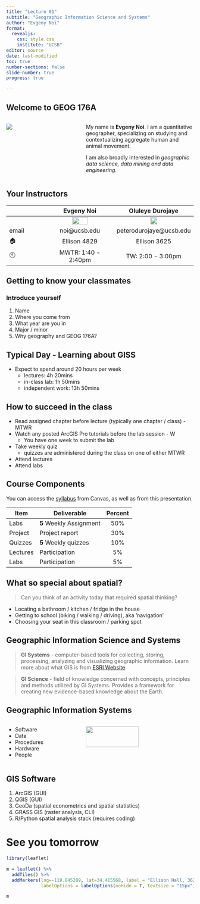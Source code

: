 ```yaml
---
title: "Lecture 01"
subtitle: "Geographic Information Science and Systems"
author: "Evgeny Noi"
format: 
  revealjs: 
    css: style.css
    institute: "UCSB"
editor: source
date: last-modified
toc: true
number-sections: false
slide-number: true
progress: true

---
```


## Welcome to GEOG 176A

:::: {.columns}

::: {.column width="40%"}
<img src="https://i.imgur.com/Eg9aT9Q.jpg" class="port_image"/> </img>
:::

::: {.column width="60%"}


My name is **Evgeny Noi**. I am a quantitative geographer, specializing on studying and contextualizing aggregate human and animal movement. 

I am also broadly interested in *geographic data science, data mining and data engineering*. 

:::

::::

## Your Instructors

| | Evgeny Noi | Oluleye Durojaye | 
| --- | :---: | :---: | 
|| <img class="circular_image" src="https://i.imgur.com/Eg9aT9Q.jpg" width="50%"> |  <img class="circular_image" src="https://i.imgur.com/gnwy1SW.jpg" width="30%"> | 
| email |noi@ucsb.edu|peterodurojaye@ucsb.edu|
|🏠| Ellison 4829 | Ellison 3625 | 
|🕙| MWTR: 1:40 - 2:40pm |   TW: 2:00 - 3:00pm | 

## Getting to know your classmates 

### Introduce yourself

1. Name 
2. Where you come from 
3. What year are you in 
4. Major / minor
5. Why geography and GEOG 176A? 

## Typical Day - Learning about GISS

::: {.callout-note}
- Expect to spend around 20 hours per week 
  - lectures: 4h 20mins
  - in-class lab: 1h 50mins 
  - independent work: 13h 50mins 
:::


## How to succeed in the class

::: {.callout-tip}
- Read assigned chapter before lecture (typically one chapter / class) - MTWR
- Watch any posted ArcGIS Pro tutorials before the lab session - W 
  - You have one week to submit the lab 
- Take weekly quiz
  - quizzes are administered during the class on one of either MTWR
- Attend lectures 
- Attend labs
:::

## Course Components 

::: {.callout-warning}

You can access the [syllabus](https://docs.google.com/document/d/1YP67mlDxrcysWSunEaq21VRBZrwv9_B6LAzIW3MRBYM/edit?usp=sharing) from Canvas, as well as from this presentation. 

:::

| Item | Deliverable | Percent | 
| --- | --- | :---: | 
|Labs|**5** Weekly Assignment|50%|
|Project|Project report|30%|
|Quizzes|**5** Weekly quizzes|10%|
|Lectures|Participation|5%|
|Labs|Participation|5%|




## What so special about spatial? 

> Can you think of an activity today that required spatial thinking? 

::: {.incremental}

- Locating a bathroom / kitchen / fridge in the house 
- Getting to school (biking / walking / driving), aka 'navigation' 
- Choosing your seat in this classroom / parking spot 

:::

## Geographic Information Science and Systems 

> **GI Systems** - computer-based tools for collecting, storing, processing, analyzing and visualizing geographic information. Learn more about what GIS is from [ESRI Website](https://www.esri.com/en-us/what-is-gis/overview). 

> **GI Science** - field of knowledge concerned with concepts, principles and methods utilized by GI Systems. Provides a framework for creating new evidence-based knowledge about the Earth. 

## Geographic Information Systems 

:::: {.columns}

::: {.column width="40%"}

- Software 
- Data 
- Procedures 
- Hardware 
- People 

::: 

::: {.column width="60%"}

<img src="https://gisgeography.com/wp-content/uploads/2020/10/GIS-Layers-678x986.png" width="70%">

:::

::::

## GIS Software 

1. ArcGIS (GUI)
2. QGIS (GUI)
3. GeoDa (spatial econometrics and spatial statistics)
3. GRASS GIS (raster analysis, CLI)
3. R/Python spatial analysis stack (requires coding)

# See you tomorrow {background-color="var(--prussian-blue)"}

```r

library(leaflet) 

m = leaflet() %>% 
  addTiles() %>% 
  addMarkers(lng=-119.845289, lat=34.415568, label = "Ellison Hall, 3621",
             labelOptions = labelOptions(noHide = T, textsize = "15px"))

m

```